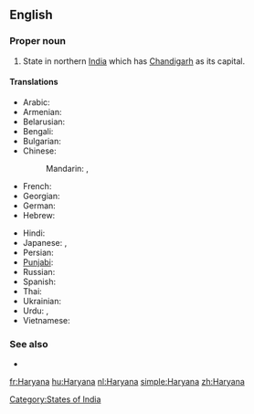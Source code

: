 ==English==
{{wikipedia}}

===Proper noun===
{{en-proper noun}}

# State in northern [[India]] which has [[Chandigarh]] as its capital.

====Translations====
{{trans-top|state}}
* Arabic: {{t|ar|هاريانا|f|tr=hariyaana}}
* Armenian: {{t-|hy|Հարյանա|tr=Haryana}}
* Belarusian: {{t|be|Хар'яна|f|tr=Xar'jána|xs=Belarusian}}
* Bengali: {{t|bn|হরিয়ানা|sc=Beng}}
* Bulgarian: {{t|bg|Харяна|f|tr=Harjána}}
* Chinese:
*: Mandarin: {{t|cmn|哈里亞納邦|sc=Hani}},  {{t|cmn|哈里亚纳邦|tr=Hālǐyànà-bāng|sc=Hani}}
* French: {{t-|fr|Haryana}}
* Georgian: {{t|ka|ჰარიანა|sc=Geor|xs=Georgian}}
* German: {{t-|de|Haryana}}
* Hebrew: {{t|he|הריאנה}}
{{trans-mid}}
* Hindi: {{t|hi|हरियाणा|tr=hariyāṇā|xs=Hindi}}
* Japanese: {{t|ja|ハリヤーナー州|tr=Hariyānā-shū}},  {{t|ja|ハリヤーナー|tr=Hariyānā}}
* Persian: {{t|fa|هاریانا|xs=Persian}}
* [[Punjabi]]: {{t|pa|ਹਰਿਆਣਾ|sc=Guru|xs=Punjabi}}
* Russian: {{t|ru|Харьяна|f|tr=Xar'jána}}
* Spanish: {{t-|es|Haryana}}
* Thai: {{t|th|รัฐหรยาณา|tr=rát hŏn-yaa-naa}}
* Ukrainian: {{t|uk|Хар'яна|f|tr=Xar'jána|xs=Ukrainian}}
* Urdu: {{t|ur|ہریانہ|tr=hariyāṇā|xs=Urdu}}, {{t|ur|ہاریانا|tr=hariyāṇā|xs=Urdu}}
* Vietnamese: {{t-|vi|Haryana|xs=Vietnamese}}
{{trans-bottom}}

===See also===
* {{list|en|states of India}}

[[Category:States of India]]

[[fr:Haryana]]
[[hu:Haryana]]
[[nl:Haryana]]
[[simple:Haryana]]
[[zh:Haryana]]